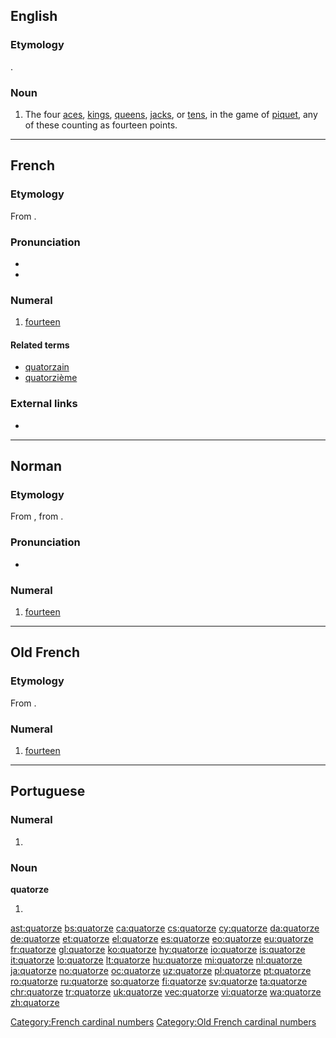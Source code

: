 ==English==

===Etymology===
{{borrowing|fr|lang=en}}.

===Noun===
{{en-noun}}

# {{context|cards|lang=en}} The four [[ace]]s, [[king]]s, [[queen]]s, [[jack]]s, or [[ten]]s, in the game of [[piquet]], any of these counting as fourteen points.

----

==French==
{{cardinalbox|fr|13|14|15|treize|quinze|ord=quatorzième|wplink=Quatorze}}

===Etymology===
From {{etyl|la|fr}} {{term|quattuordecim|lang=la}}.

===Pronunciation===
* {{audio|Fr-quatorze.ogg|audio|lang=fr}}
* {{IPA|lang=fr|/ka.tɔʁz/}}

===Numeral===
{{head|fr|numeral}}

# [[fourteen]]

====Related terms====
* [[quatorzain]]
* [[quatorzième]]

===External links===
* {{R:TLFi}}

[[Category:French cardinal numbers]]

----

==Norman==
{{cardinalbox|nrf|13|14|15|treize|tchinze}}
{{cardinalbox|nrf|13|14|15|treize|tchînze}}

===Etymology===
From {{inh|nrf|fro|quatorze}}, from {{inh|nrf|la|quattuordecim}}.

===Pronunciation===
* {{audio|Jer-quatorze.ogg|Audio (Jersey)|lang=nrf}}

===Numeral===
{{head|nrf|numeral}}

# {{label|nrf|Jersey|Guernsey|cardinal}} [[fourteen]]

----

==Old French==

===Etymology===
From {{etyl|la|fro}} {{term|quattuordecim|lang=la}}.

===Numeral===
{{head|fro|numeral}}

# [[fourteen]]

[[Category:Old French cardinal numbers]]

----

==Portuguese==

===Numeral===
{{pt-cardinal}}

# {{alternative form of|catorze|lang=pt}}

===Noun===
'''quatorze''' {{g|m}}

# {{alternative form of|catorze|lang=pt}}

[[ast:quatorze]]
[[bs:quatorze]]
[[ca:quatorze]]
[[cs:quatorze]]
[[cy:quatorze]]
[[da:quatorze]]
[[de:quatorze]]
[[et:quatorze]]
[[el:quatorze]]
[[es:quatorze]]
[[eo:quatorze]]
[[eu:quatorze]]
[[fr:quatorze]]
[[gl:quatorze]]
[[ko:quatorze]]
[[hy:quatorze]]
[[io:quatorze]]
[[is:quatorze]]
[[it:quatorze]]
[[lo:quatorze]]
[[lt:quatorze]]
[[hu:quatorze]]
[[mi:quatorze]]
[[nl:quatorze]]
[[ja:quatorze]]
[[no:quatorze]]
[[oc:quatorze]]
[[uz:quatorze]]
[[pl:quatorze]]
[[pt:quatorze]]
[[ro:quatorze]]
[[ru:quatorze]]
[[so:quatorze]]
[[fi:quatorze]]
[[sv:quatorze]]
[[ta:quatorze]]
[[chr:quatorze]]
[[tr:quatorze]]
[[uk:quatorze]]
[[vec:quatorze]]
[[vi:quatorze]]
[[wa:quatorze]]
[[zh:quatorze]]